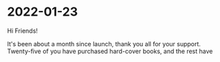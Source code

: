 # 2022-01-23

Hi Friends!

It's been about a month since launch, thank you all for your support. Twenty-five of you have purchased hard-cover books, and the rest have 